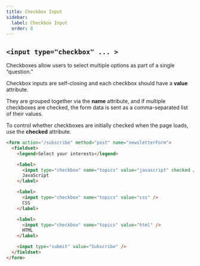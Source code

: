 ```yaml
---
title: Checkbox Input
sidebar:
  label: Checkbox Input
  order: 8
---
```


## `<input type="checkbox" ... >`

Checkboxes allow users to select multiple options as part of a single “question.”

Checkbox inputs are self-closing and each checkbox should have a **value** attribute.

They are grouped together via the **name** attribute, and if multiple checkboxes are checked, the form data is sent as a comma-separated list of their values.

To control whether checkboxes are initially checked when the page loads, use the **checked** attribute.

```html
<form action="/subscribe" method="post" name="newsletterForm">
  <fieldset>
    <legend>Select your interests</legend>

    <label>
      <input type="checkbox" name="topics" value="javascript" checked />
      JavaScript
    </label>

    <label>
      <input type="checkbox" name="topics" value="css" />
      CSS
    </label>

    <label>
      <input type="checkbox" name="topics" value="html" />
      HTML
    </label>

    <input type="submit" value="Subscribe" />
  </fieldset>
</form>
```
